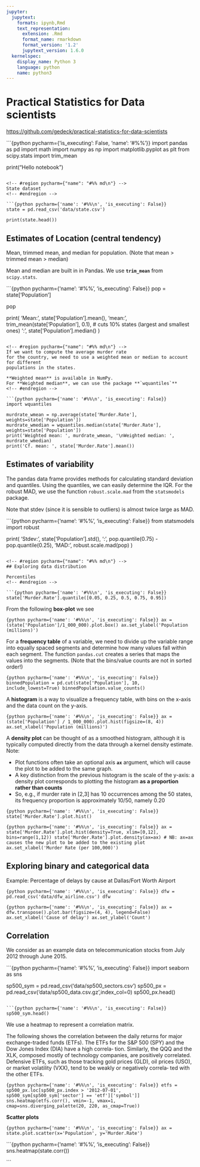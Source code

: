 ```yaml
---
jupyter:
  jupytext:
    formats: ipynb,Rmd
    text_representation:
      extension: .Rmd
      format_name: rmarkdown
      format_version: '1.2'
      jupytext_version: 1.6.0
  kernelspec:
    display_name: Python 3
    language: python
    name: python3
---
```


# Practical Statistics for Data scientists

<https://github.com/gedeck/practical-statistics-for-data-scientists>

```{python pycharm={'is_executing': False, 'name': '#%%\n'}}
import pandas as pd
import math
import numpy as np
import matplotlib.pyplot as plt
from scipy.stats import trim_mean

print("Hello notebook")
```

<!-- #region pycharm={"name": "#%% md\n"} -->
State dataset
<!-- #endregion -->

```{python pycharm={'name': '#%%\n', 'is_executing': False}}
state = pd.read_csv('data/state.csv')

print(state.head())
```

<!-- #region pycharm={"name": "#%% md\n"} -->
## Estimates of Location (central tendency)

Mean, trimmed mean, and median for population.
(Note that mean > trimmed mean > median)

Mean and median are built in in Pandas.
We use **`trim_mean`** from `scipy.stats`.
<!-- #endregion -->

```{python pycharm={'name': '#%%\n', 'is_executing': False}}
pop = state['Population']

pop

print(
    'Mean: ', state['Population'].mean(),
    '\nTrimmed mean: ', trim_mean(state['Population'], 0.1), # cuts 10% states (largest and smallest ones)
    '\nMedian: ', state['Population'].median()
    )
```

<!-- #region pycharm={"name": "#%% md\n"} -->
If we want to compute the average murder rate
for the country, we need to use a weighted mean or median to account for different
populations in the states.

**Weighted mean** is available in NumPy.
For **Weighted median**, we can use the package **`wquantiles`**
<!-- #endregion -->

```{python pycharm={'name': '#%%\n', 'is_executing': False}}
import wquantiles

murdrate_wmean = np.average(state['Murder.Rate'], weights=state['Population'])
murdrate_wmedian = wquantiles.median(state['Murder.Rate'], weights=state['Population'])
print('Weighted mean: ', murdrate_wmean, '\nWeighted median: ', murdrate_wmedian)
print('Cf. mean: ', state['Murder.Rate'].mean())
```

<!-- #region pycharm={"name": "#%% md\n"} -->
## Estimates of variability

The pandas data frame provides methods for calculating standard deviation and
quantiles. Using the quantiles, we can easily determine the IQR. For the robust MAD,
we use the function `robust.scale.mad` from the `statsmodels` package.

Note that stdev (since it is sensible to outliers) is almost twice large as MAD.
<!-- #endregion -->

```{python pycharm={'name': '#%%\n', 'is_executing': False}}
from statsmodels import robust

print(
    'Stdev: ', state['Population'].std(),
    '\nIQR: ', pop.quantile(0.75) - pop.quantile(0.25),
    '\nRobust MAD: ', robust.scale.mad(pop)
)
```

<!-- #region pycharm={"name": "#%% md\n"} -->
## Exploring data distribution

Percentiles 
<!-- #endregion -->

```{python pycharm={'name': '#%%\n', 'is_executing': False}}
state['Murder.Rate'].quantile([0.05, 0.25, 0.5, 0.75, 0.95])
```

<!-- #region pycharm={"name": "#%% md\n"} -->
From the following **box-plot** we see 
<!-- #endregion -->

```{python pycharm={'name': '#%%\n', 'is_executing': False}}
ax = (state['Population']/1_000_000).plot.box()
ax.set_ylabel('Population (millions)')
```

<!-- #region pycharm={"name": "#%% md\n"} -->
For a **frequency table** of a variable, we need to divide up the variable range into equally spaced segments and determine how many values fall within each segment.
The function `pandas.cut` creates a series that maps the values into the segments.
(Note that the bins/value counts are not in sorted order!)

<!-- #endregion -->

```{python pycharm={'name': '#%%\n', 'is_executing': False}}
binnedPopulation = pd.cut(state['Population'], 10, include_lowest=True)
binnedPopulation.value_counts()
```

<!-- #region pycharm={"name": "#%% md\n"} -->
A **histogram** is a way to visualize a frequency table, with bins on the x-axis and the
data count on the y-axis.
<!-- #endregion -->

```{python pycharm={'name': '#%%\n', 'is_executing': False}}
ax = (state['Population'] / 1_000_000).plot.hist(figsize=(8, 4))
ax.set_xlabel('Population (millions)')
```

<!-- #region pycharm={"name": "#%% md\n"} -->
A **density plot** can be thought of as a smoothed histogram,
although it is typically computed directly from the data through a kernel density estimate.
Note: 

- Plot functions often take an optional axis **`ax`** argument, which will cause the
plot to be added to the same graph.
- A key distinction from the previous histogram is the scale of the y-axis: a
density plot corresponds to plotting the histogram **as a proportion rather than counts**
- So, e.g., if murder rate in [2,3] has 10 occurrences among the 50 states, its frequency proportion is approximately 10/50, namely 0.20
<!-- #endregion -->

```{python pycharm={'name': '#%%\n', 'is_executing': False}}
state['Murder.Rate'].plot.hist()
```

```{python pycharm={'name': '#%%\n', 'is_executing': False}}
ax = state['Murder.Rate'].plot.hist(density=True, xlim=[0,12], bins=range(1,12))
state['Murder.Rate'].plot.density(ax=ax) # NB: ax=ax causes the new plot to be added to the existing plot
ax.set_xlabel('Murder Rate (per 100,000)')
```

<!-- #region pycharm={"name": "#%% md\n"} -->
## Exploring binary and categorical data

Example: Percentage of delays by cause at Dallas/Fort Worth Airport
<!-- #endregion -->

```{python pycharm={'name': '#%%\n', 'is_executing': False}}
dfw = pd.read_csv('data/dfw_airline.csv')
dfw
```

```{python pycharm={'name': '#%%\n', 'is_executing': False}}
ax = dfw.transpose().plot.bar(figsize=(4, 4), legend=False)
ax.set_xlabel('Cause of delay')
ax.set_ylabel('Count')
```

<!-- #region pycharm={"name": "#%% md\n"} -->
## Correlation

We consider as an example data on telecommunication stocks from July 2012 through June 2015.
<!-- #endregion -->

```{python pycharm={'name': '#%%\n', 'is_executing': False}}
import seaborn as sns

sp500_sym = pd.read_csv('data/sp500_sectors.csv')
sp500_px = pd.read_csv('data/sp500_data.csv.gz',index_col=0)
sp500_px.head()
```

```{python pycharm={'name': '#%%\n', 'is_executing': False}}
sp500_sym.head()
```

<!-- #region pycharm={"name": "#%% md\n"} -->
We use a heatmap to represent a correlation matrix.

The following shows the correlation between the daily returns for major exchange-traded funds (ETFs).
The ETFs for the S&P 500 (SPY) and the Dow Jones Index (DIA) have a high correla‐
tion. Similarly, the QQQ and the XLK, composed mostly of technology companies,
are positively correlated. Defensive ETFs, such as those tracking gold prices (GLD),
oil prices (USO), or market volatility (VXX), tend to be weakly or negatively correla‐
ted with the other ETFs.
<!-- #endregion -->

```{python pycharm={'name': '#%%\n', 'is_executing': False}}
etfs = sp500_px.loc[sp500_px.index > '2012-07-01',
sp500_sym[sp500_sym['sector'] == 'etf']['symbol']]
sns.heatmap(etfs.corr(), vmin=-1, vmax=1,
cmap=sns.diverging_palette(20, 220, as_cmap=True))
```

<!-- #region pycharm={"name": "#%% md\n"} -->
**Scatter plots**
<!-- #endregion -->

```{python pycharm={'name': '#%%\n', 'is_executing': False}}
ax = state.plot.scatter(x='Population', y='Murder.Rate')
```

```{python pycharm={'name': '#%%\n', 'is_executing': False}}
sns.heatmap(state.corr())

```
